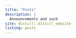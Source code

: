 ```yaml
---
title: "Posts"
description: |
  Announcements and such
site: distill::distill_website
listing: posts
---
```



